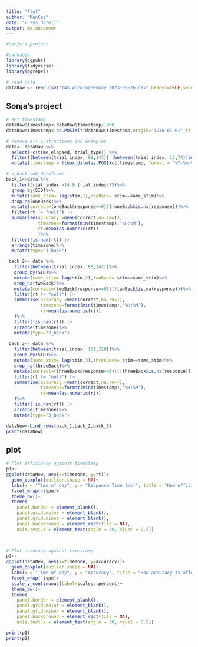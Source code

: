 ```yaml
---
title: "Plot"
author: "ManCao"
date: "r.Sys.date()"
output: md_document
---
```


```r
#Sonja's project

#packages
library(ggpubr)
library(tidyverse)
library(ggrepel)

# read data
dataRaw <- read.csv("I4S_workingMemory_2023-02-26.csv",header=TRUE,sep=';')

```

## Sonja's project

```r
# set timestamp
dataRaw$timestamp<-dataRaw$timestamp/1000
dataRaw$timestamp<-as.POSIXlt(dataRaw$timestamp,origin="1970-01-01",tz = "GMT")

# remove all instructions and examples
data<- dataRaw %>% 
  select(-c(time_elapsed, trial_type)) %>%
  filter((between(trial_index, 88,147)) |between(trial_index, 15,74)|between(trial_index, 161,220))%>%
  mutate(timestamp = floor_date(as.POSIXct(timestamp, format = "%Y-%m-%d %H:%M:%S"),"30 mins"))

# n_back sub_dataframe
back_1<-data %>% 
  filter(trial_index >14 & trial_index<75)%>%
  group_by(SID)%>%
  mutate(same_stim= lag(stim,1),oneBack= stim==same_stim)%>%
  drop_na(oneBack)%>%
  mutate(correct=(oneBack&response==0)|(!oneBack&is.na(response)))%>%
  filter(rt != "null") |> 
  summarise(accuracy =mean(correct,na.rm=T),
            timezone=format(min(timestamp),'%H:%M'),
            rt=mean(as.numeric(rt))
            )%>%
  filter(!is.nan(rt)) |> 
  arrange(timezone)%>%
  mutate(type="1_back")

 back_2<- data %>% 
   filter(between(trial_index, 88,147))%>%
   group_by(SID)%>%
   mutate(same_stim= lag(stim,2),twoBack= stim==same_stim)%>%
   drop_na(twoBack)%>%
   mutate(correct=(twoBack&response==0)|(!twoBack&is.na(response)))%>%
   filter(rt != "null") |> 
   summarise(accuracy =mean(correct,na.rm=T),
             timezone=format(min(timestamp),'%H:%M'),
             rt=mean(as.numeric(rt))
   )%>%
   filter(!is.nan(rt)) |> 
   arrange(timezone)%>%
   mutate(type="2_back")
 
 back_3<- data %>% 
   filter(between(trial_index, 161,220))%>%
   group_by(SID)%>%
   mutate(same_stim= lag(stim,3),threeBack= stim==same_stim)%>%
   drop_na(threeBack)%>%
   mutate(correct=(threeBack&response==0)|(!threeBack&is.na(response)))%>%
   filter(rt != "null") |> 
   summarise(accuracy =mean(correct,na.rm=T),
             timezone=format(min(timestamp),'%H:%M'),
             rt=mean(as.numeric(rt))
   )%>%
   filter(!is.nan(rt)) |> 
   arrange(timezone)%>%
   mutate(type="3_back")

dataNew<-bind_rows(back_1,back_2,back_3)
print(dataNew)
```

## plot

```r
# Plot efficiency against timestamp
p1<- 
ggplot(dataNew, aes(x=timezone, y=rt))+
  geom_boxplot(outlier.shape = NA)+
  labs(x = "Time of day", y = "Response Time (ms)", title = "How efficiency is affected by time")+
  facet_wrap(~type)+
  theme_bw()+
  theme(
    panel.border = element_blank(),
    panel.grid.major = element_blank(),
    panel.grid.minor = element_blank(),
    panel.background = element_rect(fill = NA),
    axis.text.x = element_text(angle = 30, vjust = 0.5))

 

# Plot accuracy against timestamp
p2<-
ggplot(dataNew, aes(x=timezone, y=accuracy))+
  geom_boxplot(outlier.shape = NA)+
  labs(x = "Time of day", y = "Accuracy", title = "How accuracy is affected by time")+
  facet_wrap(~type)+
  scale_y_continuous(label=scales::percent)+
  theme_bw()+
  theme(
    panel.border = element_blank(),
    panel.grid.major = element_blank(),
    panel.grid.minor = element_blank(),
    panel.background = element_rect(fill = NA),
    axis.text.x = element_text(angle = 30, vjust = 0.5))
```
```r
print(p1) 
print(p2)
```

